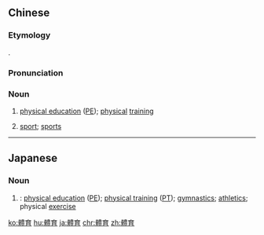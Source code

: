 {{also|体育}}
==Chinese==
{{zh-forms|s=体育}}
{{wikipedia|lang=cdo|Tā̤-ṳ̆k}}

===Etymology===
{{borrowing|zh|ja|-|nocap=0}} {{ja-r|體育|たいいく}}.

===Pronunciation===
{{zh-pron
|m=tǐyù,tl=y
|c=tai2 juk6
|h=pfs=thí-yuk
|md=tā̤-ṳ̆k
|mn=thé-io̍k
|mn-t=ti2 iog8
|ma=y
|cat=n
}}

===Noun===
{{zh-noun}}

# [[physical education]] ([[PE]]); [[physical]] [[training]]
#: {{zh-x|體育 以 堅持 為{wéi} 重{zhòng}。|'''Physical education''' is all about persistence.}}
# [[sport]]; [[sports]]
#: {{zh-x|體育 記者|[[sports writer|'''sports''' writer]]}}

{{zh-cat|Beginning}}

----

==Japanese==
{{ja-kanjitab|たい|いく|yomi=o}}

===Noun===
{{ja-noun|たい.いく|shin=体育}}

# {{kyujitai spelling of|sort=たいいく|体育}}: [[physical education]] ([[PE]]); [[physical training]] ([[PT]]); [[gymnastics]]; [[athletics]]; physical [[exercise]]

[[ko:體育]]
[[hu:體育]]
[[ja:體育]]
[[chr:體育]]
[[zh:體育]]